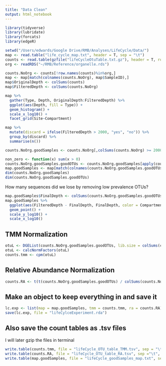 ```yaml
---
title: "Data Clean"
output: html_notebook
---
```


```r
library(tidyverse)
library(lubridate)
library(forcats)
library(edgeR)
```

```r
setwd("/Users/edwards/Google Drive/RMB/Analyses/LifeCycle/Data/")
map <- read.table("life_cycle_map.txt", header = T, sep = "\t")
counts <- read.table(gzfile("lifeCycleOtuTable.txt.gz"), header = T, row.names = 1)
org <- readRDS("~/RMB/Reference/organelle.rds")
```

```r
counts.NoOrg <- counts[!row.names(counts)%in%org,]
map <- map[match(colnames(counts.NoOrg), map$SampleID),]
map$OriginalDepth <- colSums(counts)
map$FilteredDepth <- colSums(counts.NoOrg)
```

```r
map %>% 
  gather(Type, Depth, OriginalDepth:FilteredDepth) %>% 
  ggplot(aes(Depth, fill = Type)) +
  geom_histogram() +
  scale_x_log10() +
  facet_grid(Site~Compartment)
```

```r
map %>% 
  mutate(discard = ifelse(FilteredDepth > 2000, "yes", "no")) %>% 
  group_by(discard) %>% 
  summarise(n())
```

```r
counts.NoOrg.goodSamples <- counts.NoOrg[,colSums(counts.NoOrg) >= 2000]
```

```r
non_zero <- function(x) sum(x > 0)
counts.NoOrg.goodSamples.goodOTUs <- counts.NoOrg.goodSamples[apply(counts.NoOrg.goodSamples, 1, non_zero) > 0.05*ncol(counts.NoOrg.goodSamples),]
map.goodSamples <- map[match(colnames(counts.NoOrg.goodSamples.goodOTUs), map$SampleID),]
dim(counts.NoOrg.goodSamples)
dim(counts.NoOrg.goodSamples.goodOTUs)
```

How many sequences did we lose by removing low prevalence OTUs?
```r
map.goodSamples$FinalDepth <- colSums(counts.NoOrg.goodSamples.goodOTUs)
map.goodSamples %>% 
  ggplot(aes(FilteredDepth - FinalDepth, FinalDepth, color = Compartment)) +
  geom_point() +
  scale_y_log10() +
  scale_x_log10()
```

## TMM Normalization
```r
otuL <- DGEList(counts.NoOrg.goodSamples.goodOTUs, lib.size = colSums(counts.NoOrg.goodSamples.goodOTUs))
otuL <- calcNormFactors(otuL)
counts.tmm <- cpm(otuL)
```

## Relative Abundance Normalization
```r
counts.RA <- t(t(counts.NoOrg.goodSamples.goodOTUs) / colSums(counts.NoOrg.goodSamples.goodOTUs)) * 1000
```

## Make an object to keep everything in and save it
```r
lc.exp <- list(map = map.goodSamples, tmm = counts.tmm, ra = counts.RA)
save(lc.exp, file = "lifeCylceExperiment.rda")
```

## Also save the count tables as .tsv files
I will later gzip the files in terminal
```r
write.table(counts.tmm, file = "lifeCycle_OTU_table_TMM.tsv", sep = "\t", quote = F)
write.table(counts.RA, file = "lifeCycle_OTU_table_RA.tsv", sep ="\t", quote = F)
write.table(map.goodSamples, file = "lifeCycle_goodSamples_map.txt", sep = "\t", quote = F)
```

